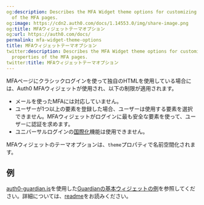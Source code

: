 ```yaml
---
og:description: Describes the MFA Widget theme options for customizing the theme properties
  of the MFA pages.
og:image: https://cdn2.auth0.com/docs/1.14553.0/img/share-image.png
og:title: MFAウィジェットテーマオプション
og:url: https://auth0.com/docs/
permalink: mfa-widget-theme-options
title: MFAウィジェットテーマオプション
twitter:description: Describes the MFA Widget theme options for customizing the theme
  properties of the MFA pages.
twitter:title: MFAウィジェットテーマオプション
---
```


MFAページにクラシックログインを使って独自のHTMLを使用している場合には、Auth0 MFAウィジェットが使用され、以下の制限が適用されます。

* メールを使ったMFAには対応していません。
* ユーザーが1つ以上の要素を登録した場合、ユーザーは使用する要素を選択できません。MFAウィジェットがログインに最も安全な要素を使って、ユーザーに認証を求めます。
* ユニバーサルログインの[国際化](/brand-and-customize/internationalization-and-localization/universal-login-internationalization)機能は使用できません。

MFAウィジェットのテーマオプションは、`theme`プロパティで名前空間化されます。



## 例



[auth0-guardian.js](https://github.com/auth0/auth0-guardian.js)を使用した[Guardianの基本ウィジェットの例](https://github.com/auth0/auth0-guardian.js/blob/master/example/basic_widget.html)を参照してください。詳細については、[readme](https://github.com/auth0/auth0-guardian.js/tree/master/example)をお読みください。